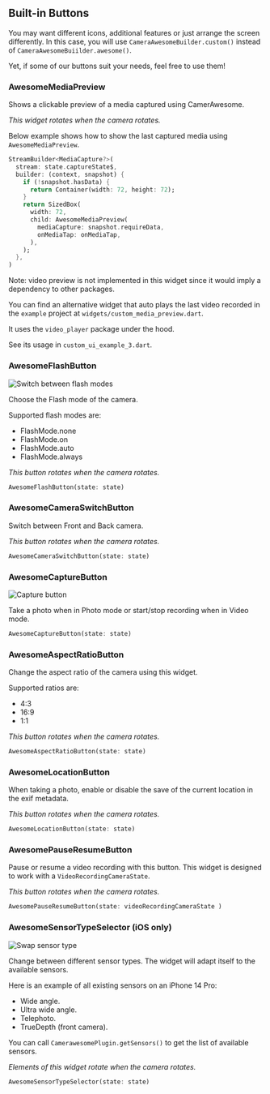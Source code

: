 ## Built-in Buttons

You may want different icons, additional features or just arrange the screen differently.
In this case, you will use `CameraAwesomeBuilder.custom()` instead of `CameraAwesomeBuiilder.awesome()`.

Yet, if some of our buttons suit your needs, feel free to use them!


### AwesomeMediaPreview

Shows a clickable preview of a media captured using CamerAwesome.

_This widget rotates when the camera rotates._

Below example shows how to show the last captured media using `AwesomeMediaPreview`.

``` dart
StreamBuilder<MediaCapture?>(
  stream: state.captureState$,
  builder: (context, snapshot) {
    if (!snapshot.hasData) {
      return Container(width: 72, height: 72);
    }
    return SizedBox(
      width: 72,
      child: AwesomeMediaPreview(
        mediaCapture: snapshot.requireData,
        onMediaTap: onMediaTap,
      ),
    );
  },
)
```

Note: video preview is not implemented in this widget since it would imply a dependency to other packages.


You can find an alternative widget that auto plays the last video recorded in the `example` project at `widgets/custom_media_preview.dart`.

It uses the `video_player` package under the hood.

See its usage in `custom_ui_example_3.dart`.


### AwesomeFlashButton

![Switch between flash modes](/img/flash.gif)

Choose the Flash mode of the camera.

Supported flash modes are:
-   FlashMode.none
-   FlashMode.on
-   FlashMode.auto
-   FlashMode.always

_This button rotates when the camera rotates._

``` dart
AwesomeFlashButton(state: state)
```

### AwesomeCameraSwitchButton

Switch between Front and Back camera.

_This button rotates when the camera rotates._

``` dart
AwesomeCameraSwitchButton(state: state)
```

### AwesomeCaptureButton

![Capture button](/img/capture_button.gif)

Take a photo when in Photo mode or start/stop recording when in Video mode.

``` dart
AwesomeCaptureButton(state: state)
```

### AwesomeAspectRatioButton

Change the aspect ratio of the camera using this widget.

Supported ratios are:
- 4:3
- 16:9
- 1:1

_This button rotates when the camera rotates._

``` dart
AwesomeAspectRatioButton(state: state)
```

### AwesomeLocationButton

When taking a photo, enable or disable the save of the current location in the exif metadata.

_This button rotates when the camera rotates._

``` dart
AwesomeLocationButton(state: state)
```

### AwesomePauseResumeButton

Pause or resume a video recording with this button.
This widget is designed to work with a `VideoRecordingCameraState`.

_This button rotates when the camera rotates._

``` dart
AwesomePauseResumeButton(state: videoRecordingCameraState )
```


### AwesomeSensorTypeSelector (iOS only)

![Swap sensor type](/img/sensors_type.gif)

Change between different sensor types. The widget will adapt itself to the available sensors.

Here is an example of all existing sensors on an iPhone 14 Pro:
- Wide angle.
- Ultra wide angle.
- Telephoto.
- TrueDepth (front camera).

You can call ```CamerawesomePlugin.getSensors()``` to get the list of available sensors.

_Elements of this widget rotate when the camera rotates._

``` dart
AwesomeSensorTypeSelector(state: state)
```